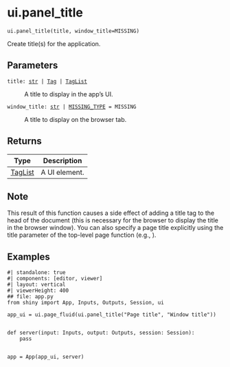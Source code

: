 # ui.panel_title { #shiny.ui.panel_title }

`ui.panel_title(title, window_title=MISSING)`

Create title(s) for the application.

## Parameters

<code><span class="parameter-name">title</span><span class="parameter-annotation-sep">:</span> <span class="parameter-annotation">[str](`str`) \| [Tag](`htmltools.Tag`) \| [TagList](`htmltools.TagList`)</span></code>

:   A title to display in the app's UI.

<code><span class="parameter-name">window_title</span><span class="parameter-annotation-sep">:</span> <span class="parameter-annotation">[str](`str`) \| [MISSING_TYPE](`shiny.types.MISSING_TYPE`)</span> <span class="parameter-default-sep">=</span> <span class="parameter-default">MISSING</span></code>

:   A title to display on the browser tab.

## Returns

| Type                           | Description   |
|--------------------------------|---------------|
| [TagList](`htmltools.TagList`) | A UI element. |

## Note

This result of this function causes a side effect of adding a title tag to the head
of the document (this is necessary for the browser to display the title in the
browser window). You can also specify a page title explicitly using the title
parameter of the top-level page function (e.g., [](:func:`~shiny.ui.page_fluid`)).

## Examples


```shinylive-python
#| standalone: true
#| components: [editor, viewer]
#| layout: vertical
#| viewerHeight: 400
## file: app.py
from shiny import App, Inputs, Outputs, Session, ui

app_ui = ui.page_fluid(ui.panel_title("Page title", "Window title"))


def server(input: Inputs, output: Outputs, session: Session):
    pass


app = App(app_ui, server)

```

